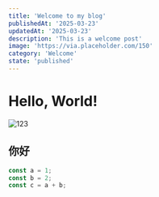 ```yaml
---
title: 'Welcome to my blog'
publishedAt: '2025-03-23'
updatedAt: '2025-03-23'
description: 'This is a welcome post'
image: 'https://via.placeholder.com/150'
category: 'Welcome'
state: 'published'
---
```


# Hello, World!

![123](https://placehold.co/600x400/EEE/31343C)

## 你好

```ts
const a = 1;
const b = 2;
const c = a + b;
```
